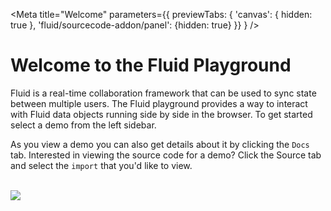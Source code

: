 <Meta title="Welcome" parameters={{ previewTabs: { 'canvas': { hidden: true }, 'fluid/sourcecode-addon/panel': {hidden: true} }} } />

# Welcome to the Fluid Playground

Fluid is a real-time collaboration framework that can be used to sync state between multiple users.
The Fluid playground provides a way to interact with Fluid data objects running side by side in the browser. 
To get started select a demo from the left sidebar.

As you view a demo you can also get details about it by clicking the `Docs` tab. Interested in viewing the source code for a demo?
Click the Source tab and select the `import` that you'd like to view.

<br />

<img src="fluid-collab.gif" />
